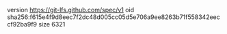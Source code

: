 version https://git-lfs.github.com/spec/v1
oid sha256:f615e4f9d8eec7f2dc48d005cc05d5e706a9ee8263b71f558342eeccf92ba9f9
size 6321
